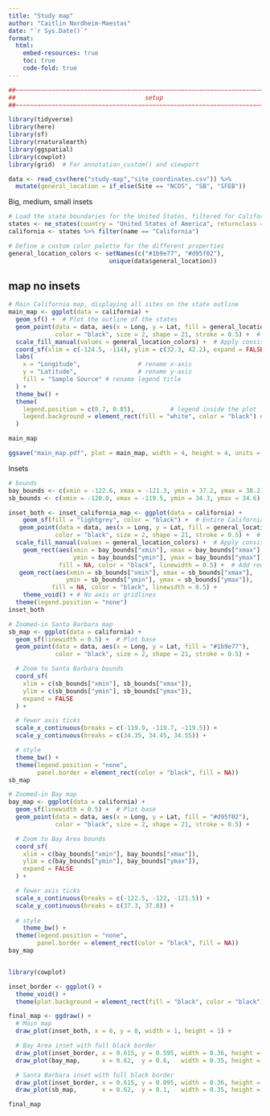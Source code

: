 ```yaml
---
title: "Study map"
author: "Caitlin Nordheim-Maestas"
date: "`r Sys.Date()`"
format:
  html:
    embed-resources: true
    toc: true
    code-fold: true
---
```


```r
##~~~~~~~~~~~~~~~~~~~~~~~~~~~~~~~~~~~~~~~~~~~~~~~~~~~~~~~~~~~~~~~~~~~~~~~~~~~~~~
##                                    setup                                 ----
##~~~~~~~~~~~~~~~~~~~~~~~~~~~~~~~~~~~~~~~~~~~~~~~~~~~~~~~~~~~~~~~~~~~~~~~~~~~~~~

library(tidyverse)
library(here)
library(sf)
library(rnaturalearth)
library(ggspatial)
library(cowplot)
library(grid)  # For annotation_custom() and viewport

data <- read_csv(here("study-map","site_coordinates.csv")) %>% 
  mutate(general_location = if_else(Site == "NCOS", "SB", "SFEB"))
```

Big, medium, small insets

```r
# Load the state boundaries for the United States, filtered for California
states <- ne_states(country = "United States of America", returnclass = "sf")
california <- states %>% filter(name == "California")

# Define a custom color palette for the different properties
general_location_colors <- setNames(c("#1b9e77", "#d95f02"), 
                            unique(data$general_location))
```

## map no insets

```r
# Main California map, displaying all sites on the state outline
main_map <- ggplot(data = california) +
  geom_sf() +  # Plot the outline of the states
  geom_point(data = data, aes(x = Long, y = Lat, fill = general_location), 
             color = "black", size = 2, shape = 21, stroke = 0.5) +  # Plot data points with black borders
  scale_fill_manual(values = general_location_colors) +  # Apply consistent color palette for properties
  coord_sf(xlim = c(-124.5, -114), ylim = c(32.3, 42.2), expand = FALSE) +  # tightened to CA borders
  labs(
    x = "Longitude",                # rename x-axis
    y = "Latitude",                 # rename y-axis
    fill = "Sample Source" # rename legend title
  ) +
  theme_bw() +
  theme(
    legend.position = c(0.7, 0.85),          # legend inside the plot
    legend.background = element_rect(fill = "white", color = "black") # optional box around legend
  )

main_map

ggsave("main_map.pdf", plot = main_map, width = 4, height = 4, units = "in")
```

Insets

```r
# bounds
bay_bounds <- c(xmin = -122.6, xmax = -121.3, ymin = 37.2, ymax = 38.2)
sb_bounds <- c(xmin = -120.0, xmax = -119.5, ymin = 34.3, ymax = 34.6)

inset_both <- inset_california_map <- ggplot(data = california) +
    geom_sf(fill = "lightgrey", color = "black") +  # Entire California map with border
   geom_point(data = data, aes(x = Long, y = Lat, fill = general_location), 
             color = "black", size = 2, shape = 21, stroke = 0.5) +  # Plot data points with black borders
  scale_fill_manual(values = general_location_colors) +  # Apply consistent color palette for properties
    geom_rect(aes(xmin = bay_bounds["xmin"], xmax = bay_bounds["xmax"], 
                  ymin = bay_bounds["ymin"], ymax = bay_bounds["ymax"]),
              fill = NA, color = "black", linewidth = 0.5) +  # Add red bounding box for Bay Area
   geom_rect(aes(xmin = sb_bounds["xmin"], xmax = sb_bounds["xmax"], 
                ymin = sb_bounds["ymin"], ymax = sb_bounds["ymax"]),
            fill = NA, color = "black", linewidth = 0.5) +
    theme_void() + # No axis or gridlines
  theme(legend.position = "none") 
inset_both

```

```r
# Zoomed-in Santa Barbara map
sb_map <- ggplot(data = california) +
  geom_sf(linewidth = 0.5) +  # Plot base
  geom_point(data = data, aes(x = Long, y = Lat, fill = "#1b9e77"),
             color = "black", size = 2, shape = 21, stroke = 0.5) +

  # Zoom to Santa Barbara bounds
  coord_sf(
    xlim = c(sb_bounds["xmin"], sb_bounds["xmax"]),
    ylim = c(sb_bounds["ymin"], sb_bounds["ymax"]),
    expand = FALSE
  ) +

  # fewer axis ticks
  scale_x_continuous(breaks = c(-119.9, -119.7, -119.5)) +
  scale_y_continuous(breaks = c(34.35, 34.45, 34.55)) +

  # style
  theme_bw() +
  theme(legend.position = "none",
        panel.border = element_rect(color = "black", fill = NA))
sb_map

# Zoomed-in Bay map
bay_map <- ggplot(data = california) +
  geom_sf(linewidth = 0.5) +  # Plot base
  geom_point(data = data, aes(x = Long, y = Lat, fill = "#d95f02"),
             color = "black", size = 2, shape = 21, stroke = 0.5) +

  # Zoom to Bay Area bounds
  coord_sf(
    xlim = c(bay_bounds["xmin"], bay_bounds["xmax"]),
    ylim = c(bay_bounds["ymin"], bay_bounds["ymax"]),
    expand = FALSE
  ) +

  # fewer axis ticks
  scale_x_continuous(breaks = c(-122.5, -122, -121.5)) +
  scale_y_continuous(breaks = c(37.3, 37.8)) +
  
  # style
    theme_bw() +
  theme(legend.position = "none",
        panel.border = element_rect(color = "black", fill = NA))
bay_map 



```

```r
library(cowplot)

inset_border <- ggplot() +
  theme_void() +
  theme(plot.background = element_rect(fill = "black", color = "black"))

final_map <- ggdraw() +
  # Main map
  draw_plot(inset_both, x = 0, y = 0, width = 1, height = 1) +

  # Bay Area inset with full black border
  draw_plot(inset_border, x = 0.615, y = 0.595, width = 0.36, height = 0.36) +
  draw_plot(bay_map,      x = 0.62,  y = 0.6,   width = 0.35, height = 0.35) +

  # Santa Barbara inset with full black border
  draw_plot(inset_border, x = 0.615, y = 0.095, width = 0.36, height = 0.36) +
  draw_plot(sb_map,       x = 0.62,  y = 0.1,   width = 0.35, height = 0.35)

final_map

```








